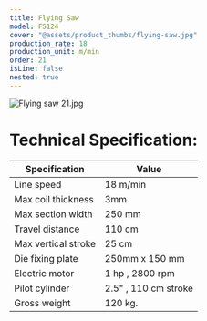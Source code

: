 ```yaml
---
title: Flying Saw
model: FS124
cover: "@assets/product_thumbs/flying-saw.jpg"
production_rate: 18
production_unit: m/min
order: 21
isLine: false
nested: true
---
```



<ProductTabs />

![Flying saw 21.jpg](@assets/article_images/flying-saw/flying-saw-21.jpg)

# **Technical Specification:**

| Specification       | Value                |
| ------------------- | -------------------- |
| Line speed          | 18 m/min             |
| Max coil thickness  | 3mm                  |
| Max section width   | 250 mm               |
| Travel distance     | 110 cm               |
| Max vertical stroke | 25 cm                |
| Die fixing plate    | 250mm x 150 mm       |
| Electric motor      | 1 hp , 2800 rpm      |
| Pilot cylinder      | 2.5" , 110 cm stroke |
| Gross weight        | 120 kg.              |
